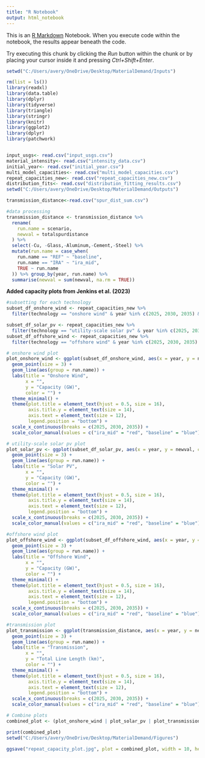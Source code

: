 ```yaml
---
title: "R Notebook"
output: html_notebook
---
```


This is an [R Markdown](http://rmarkdown.rstudio.com) Notebook. When you execute code within the notebook, the results appear beneath the code. 

Try executing this chunk by clicking the *Run* button within the chunk or by placing your cursor inside it and pressing *Ctrl+Shift+Enter*. 

```r
setwd("C:/Users/avery/OneDrive/Desktop/MaterialDemand/Inputs")

rm(list = ls())
library(readxl)
library(data.table)
library(dplyr)
library(tidyverse)
library(triangle)
library(stringr)
library(knitr)
library(ggplot2)
library(dplyr)
library(patchwork)


input_usgs<- read.csv("input_usgs.csv")
material_intensity<- read.csv("intensity_data.csv")
initial_year<- read.csv("initial_year.csv")
multi_model_capacities<- read.csv("multi_model_capacities.csv")
repeat_capacities_new<- read.csv("repeat_capacities_new.csv")
distribution_fits<- read.csv("distribution_fitting_results.csv")
setwd("C:/Users/avery/OneDrive/Desktop/MaterialDemand/Outputs")

transmission_distance<-read.csv("spur_dist_sum.csv")

#data processing
transmission_distance <- transmission_distance %>%
  rename(
    run.name = scenario,
    newval = totalspurdistance
  ) %>%
  select(-Cu, -Glass,-Aluminum,-Cement,-Steel) %>%
  mutate(run.name = case_when(
    run.name == "REF" ~ "baseline",
    run.name == "IRA" ~ "ira_mid",
    TRUE ~ run.name  
  )) %>% group_by(year, run.name) %>%
  summarise(newval = sum(newval, na.rm = TRUE))

```
**Added capacity plots from Jenkins et al. (2023)**
```r
#subsetting for each technology
subset_df_onshore_wind <- repeat_capacities_new %>%
  filter(technology == "onshore wind" & year %in% c(2025, 2030, 2035) & run.name %in% c("ira_mid", "baseline"))

subset_df_solar_pv <- repeat_capacities_new %>%
  filter(technology == "utility-scale solar pv" & year %in% c(2025, 2030, 2035) & run.name %in% c("ira_mid", "baseline"))
subset_df_offshore_wind <- repeat_capacities_new %>%
  filter(technology == "offshore wind" & year %in% c(2025, 2030, 2035) & run.name %in% c("ira_mid", "baseline"))

# onshore wind plot
plot_onshore_wind <- ggplot(subset_df_onshore_wind, aes(x = year, y = newval, color = run.name)) +
  geom_point(size = 3) +
  geom_line(aes(group = run.name)) +
  labs(title = "Onshore Wind",
       x = "",
       y = "Capacity (GW)",
       color = "") +
  theme_minimal() +
  theme(plot.title = element_text(hjust = 0.5, size = 16),  
        axis.title.y = element_text(size = 14),            
        axis.text = element_text(size = 12),               
        legend.position = "bottom") +  
  scale_x_continuous(breaks = c(2025, 2030, 2035)) +
  scale_color_manual(values = c("ira_mid" = "red", "baseline" = "blue"), labels = c("IRA", "Ref"))

# utility-scale solar pv plot
plot_solar_pv <- ggplot(subset_df_solar_pv, aes(x = year, y = newval, color = run.name)) +
  geom_point(size = 3) +
  geom_line(aes(group = run.name)) +
  labs(title = "Solar PV",
       x = "",
       y = "Capacity (GW)",
       color = "") +
  theme_minimal() +
  theme(plot.title = element_text(hjust = 0.5, size = 16), 
        axis.title.y = element_text(size = 14),            
        axis.text = element_text(size = 12),                
        legend.position = "bottom") +  
  scale_x_continuous(breaks = c(2025, 2030, 2035)) +
  scale_color_manual(values = c("ira_mid" = "red", "baseline" = "blue"), labels = c("IRA", "Ref"))

#offshore wind plot
plot_offshore_wind <- ggplot(subset_df_offshore_wind, aes(x = year, y = newval, color = run.name)) +
  geom_point(size = 3) +
  geom_line(aes(group = run.name)) +
  labs(title = "Offshore Wind",
       x = "",
       y = "Capacity (GW)",
       color = "") +
  theme_minimal() +
  theme(plot.title = element_text(hjust = 0.5, size = 16),  
        axis.title.y = element_text(size = 14),             
        axis.text = element_text(size = 12),                
        legend.position = "bottom") +  
  scale_x_continuous(breaks = c(2025, 2030, 2035)) +
  scale_color_manual(values = c("ira_mid" = "red", "baseline" = "blue"), labels = c("IRA", "Ref"))

#transmission plot
plot_transmission <- ggplot(transmission_distance, aes(x = year, y = newval, color = run.name)) +
  geom_point(size = 3) +
  geom_line(aes(group = run.name)) +
  labs(title = "Transmission",
       x = "",
       y = "Total Line Length (km)",
       color = "") +
  theme_minimal() +
  theme(plot.title = element_text(hjust = 0.5, size = 16),  
        axis.title.y = element_text(size = 14),             
        axis.text = element_text(size = 12),                
        legend.position = "bottom") +  
  scale_x_continuous(breaks = c(2025, 2030, 2035)) +
  scale_color_manual(values = c("ira_mid" = "red", "baseline" = "blue"), labels = c("IRA", "Ref"))

# Combine plots
combined_plot <- (plot_onshore_wind | plot_solar_pv | plot_transmission | plot_offshore_wind) + plot_layout(guides = 'collect') & theme(legend.position = 'bottom')

print(combined_plot)
setwd("C:/Users/avery/OneDrive/Desktop/MaterialDemand/Figures")

ggsave("repeat_capacity_plot.jpg", plot = combined_plot, width = 10, height = 7.5, units = "in", dpi = 300)

```

